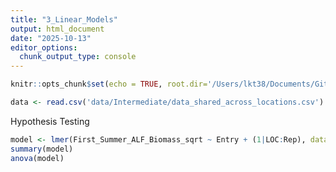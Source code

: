 ```yaml
---
title: "3_Linear_Models"
output: html_document
date: "2025-10-13"
editor_options: 
  chunk_output_type: console
---
```


```r
knitr::opts_chunk$set(echo = TRUE, root.dir='/Users/lkt38/Documents/Github/Alf-IWG_Selection')
```

```r
data <- read.csv('data/Intermediate/data_shared_across_locations.csv')
```

Hypothesis Testing

```r
model <- lmer(First_Summer_ALF_Biomass_sqrt ~ Entry + (1|LOC:Rep), data=data2)
summary(model)
anova(model)
```
